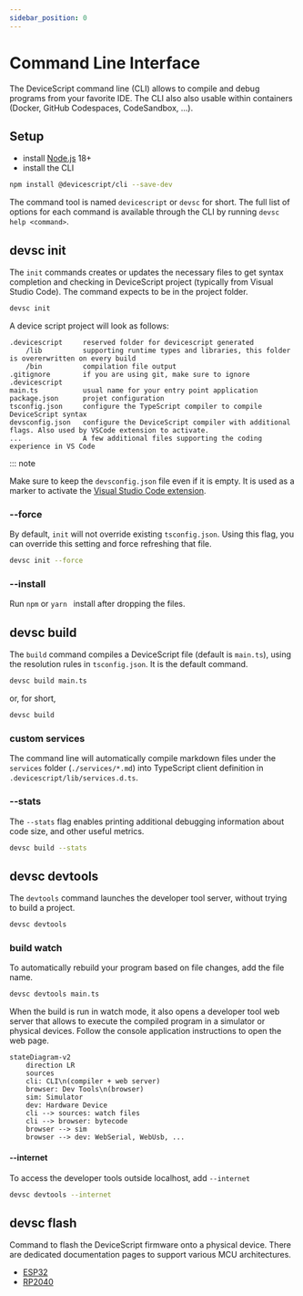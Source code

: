 ```yaml
---
sidebar_position: 0
---
```


# Command Line Interface

The DeviceScript command line (CLI) allows to compile and debug programs from your favorite IDE.
The CLI also also usable within containers (Docker, GitHub Codespaces, CodeSandbox, ...).

## Setup

-   install [Node.js](https://nodejs.org/en/download/) 18+
-   install the CLI

```bash npm2yarn
npm install @devicescript/cli --save-dev
```

The command tool is named `devicescript` or `devsc` for short.
The full list of options for each command is available through the CLI by running `devsc help <command>`.

## devsc init

The `init` commands creates or updates the necessary files to get syntax completion
and checking in DeviceScript project (typically from Visual Studio Code). The command expects to be in the project folder.

```bash
devsc init
```

A device script project will look as follows:

```
.devicescript     reserved folder for devicescript generated
    /lib          supporting runtime types and libraries, this folder is overerwritten on every build
    /bin          compilation file output
.gitignore        if you are using git, make sure to ignore .devicescript
main.ts           usual name for your entry point application
package.json      projet configuration
tsconfig.json     configure the TypeScript compiler to compile DeviceScript syntax
devsconfig.json   configure the DeviceScript compiler with additional flags. Also used by VSCode extension to activate.
...               A few additional files supporting the coding experience in VS Code
```

::: note

Make sure to keep the `devsconfig.json` file even if it is empty.
It is used as a marker to activate the [Visual Studio Code extension](/getting-started/vscode).

### --force

By default, `init` will not override existing `tsconfig.json`. Using this flag, you can override this setting
and force refreshing that file.

```bash
devsc init --force
```

### --install

Run `npm` or `yarn ` install after dropping the files.

## devsc build

The `build` command compiles a DeviceScript file (default is `main.ts`), using the resolution rules in `tsconfig.json`. It is the default command.

```bash
devsc build main.ts
```

or, for short,

```bash
devsc build
```

### custom services

The command line will automatically compile markdown files under the `services` folder (`./services/*.md`)
into TypeScript client definition in `.devicescript/lib/services.d.ts`.

### --stats

The `--stats` flag enables printing additional debugging information about code size,
and other useful metrics.

```bash
devsc build --stats
```

## devsc devtools

The `devtools` command launches the developer tool server, without trying to build a project.

```bash
devsc devtools
```

### build watch

To automatically rebuild your program based on file changes,
add the file name.

```bash
devsc devtools main.ts
```

When the build is run in watch mode, it also opens a developer tool web server that allows
to execute the compiled program in a simulator or physical devices. Follow the console
application instructions to open the web page.

```mermaid
stateDiagram-v2
    direction LR
    sources
    cli: CLI\n(compiler + web server)
    browser: Dev Tools\n(browser)
    sim: Simulator
    dev: Hardware Device
    cli --> sources: watch files
    cli --> browser: bytecode
    browser --> sim
    browser --> dev: WebSerial, WebUsb, ...
```

#### --internet

To access the developer tools outside localhost, add `--internet`

```bash
devsc devtools --internet
```

## devsc flash

Command to flash the DeviceScript firmware onto a physical device. There are dedicated documentation
pages to support various MCU architectures.

-   [ESP32](/devices/esp32/)
-   [RP2040](/devices/rp2040/)
